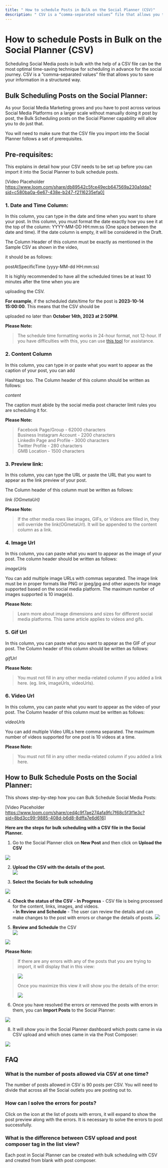 ```yaml
---
title: " How to schedule Posts in Bulk on the Social Planner (CSV)"
description: " CSV is a “comma-separated values” file that allows you to save your information in a structured way."
---
```

# How to schedule Posts in Bulk on the Social Planner (CSV) 

Scheduling Social Media posts in bulk with the help of a CSV file can be the most optimal time-saving technique for scheduling in advance for the social journey. CSV is a “comma-separated values” file that allows you to save your information in a structured way.

## Bulk Scheduling Posts on the Social Planner:

As your Social Media Marketing grows and you have to post across various Social Media Platforms on a larger scale without manually doing it post by post, the Bulk Scheduling posts on the Social Planner capability will allow you to do just that.

You will need to make sure that the CSV file you import into the Social Planner follows a set of prerequisites.

## Pre-requisites:

This explains in detail how your CSV needs to be set up before you can import it into the Social Planner to bulk schedule posts.

  [Video Placeholder https://www.loom.com/share/db89542c5fce49ecb647569a230a1dda?sid=c580ba0a-6e67-438e-b247-f2116235efa0]
  

### 1. Date and Time Column:

In this column, you can type in the date and time when you want to share your post. In this column, you must format the date exactly how you see it at the top of the column: YYYY-MM-DD HH:mm:ss (One space between the date and time). If the date column is empty, it will be considered in the Draft.

The Column Header of this column must be exactly as mentioned in the Sample CSV as shown in the video,

it should be as follows:

postAtSpecificTime (yyyy-MM-dd HH:mm:ss)

It is highly recommended to have all the scheduled times be at least 10 minutes after the time when you are

uploading the CSV.

**For example**, if the scheduled date/time for the post is **2023-10-14 15:00:00**. This means that the CSV should be

uploaded no later than  **October 14th, 2023 at 2:50PM**.

**Please Note:**
>The schedule time formatting works in 24-hour format, not 12-hour. If you have difficulties with this, you can use [this tool](https://www.ontheclock.com/convert-military-24-hour-time.aspx) for assistance.

### 2. Content Column

In this column, you can type in or paste what you want to appear as the caption of your post, you can add

Hashtags too. The Column header of this column should be written as follows:

*content*

The caption must abide by the social media post character limit rules you are scheduling it for.

**Please Note:**
>Facebook Page/Group - 62000 characters  
Business Instagram Account - 2200 characters  
LinkedIn Page and Profile - 3000 characters  
Twitter Profile - 280 characters  
GMB Location - 1500 characters

### 3. Preview link:

In this column, you can type the URL or paste the URL that you want to appear as the link preview of your post.

The Column header of this column must be written as follows:

*link (OGmetaUrl)*

**Please Note:**
>If the other media rows like images, GIFs, or Videos are filled in, they will override the link(OGmetaUrl). It will be appended to the content column as a link.

### 4. Image Url

In this column, you can paste what you want to appear as the image of your post. The column header should be written as follows:

*imageUrls*

You can add multiple image URLs with commas separated. The image link must be in proper formats like PNG or jpeg/jpg and other aspects for image supported based on the social media platform. The maximum number of images supported is 10 image(s).

**Please Note:**
>Learn more about image dimensions and sizes for different social media platforms. This same article applies to videos and gifs.

### 5. Gif Url

In this column, you can paste what you want to appear as the GIF of your post. The Column header of this column should be written as follows:

*gifUrl*

**Please Note:**
>You must not fill in any other media-related column if you added a link here. (eg. link, imageUrls, videoUrls). 

### 6. Video Url

In this column, you can paste what you want to appear as the video of your post. The Column header of this column must be written as follows:

*videoUrls*

You can add multiple Video URLs here comma separated. The maximum number of videos supported for one post is 10 videos at a time.  
  
**Please Note:**
>You must not fill in any other media-related column if you added a link here.  

## How to Bulk Schedule Posts on the Social Planner:

This shows step-by-step how you can Bulk Schedule Social Media Posts:  

[Video Placeholder https://www.loom.com/share/ced4c9f7ae274afa9fc7f68c5f3f1e3c?sid=8bd3cc99-9885-408d-b6d8-8dffa7e6d616]
  
**Here are the steps for bulk scheduling with a CSV file in the Social Planner.**

1.  Go to the Social Planner click on  **New Post**  and then click on  **Upload the CSV**
    
![](https://s3.amazonaws.com/cdn.freshdesk.com/data/helpdesk/attachments/production/48256418638/original/nTpzw-ow4kNWsCfP8TI8Dh_GQ9JMygg6tA.png?1665609332) 
    
2.  **Upload the CSV with the details of the post.**  
   ![](https://s3.amazonaws.com/cdn.freshdesk.com/data/helpdesk/attachments/production/48256418676/original/pr4mwzs7EHug71MYqOKmx4vhlNCpmYzqUw.png?1665609356)
    
3.  **Select the Socials for bulk scheduling**
    
![](https://s3.amazonaws.com/cdn.freshdesk.com/data/helpdesk/attachments/production/48256418690/original/X5tCrfFXRrpGVMAJ6wPoPBOwxQ93qyxsvw.png?1665609376)
    
4.  **Check the status of the CSV**
	**- In Progress**  - CSV file is being processed for the content, links, images, and videos.  
    **- In Review and Schedule** - The user can review the details and can make changes to the post with errors or change the details of posts.
![](https://s3.amazonaws.com/cdn.freshdesk.com/data/helpdesk/attachments/production/48256418723/original/bsK_DRxoksWELF0-AdGgz7F6Dw3mg23vxA.png?1665609397)
 
    
6.  **Review and Schedule**  the CSV    
 ![](https://s3.amazonaws.com/cdn.freshdesk.com/data/helpdesk/attachments/production/48256418737/original/AvwTICXWJ1M1gObSU8vADthAMg8pXKbh1A.png?1665609411)
    
![](https://s3.amazonaws.com/cdn.freshdesk.com/data/helpdesk/attachments/production/48256418767/original/JN1aio3CbbQM2WJmMBKvUP1AWQ1w3g8DMA.png?1665609429)
  
**Please Note:**
>If there are any errors with any of the posts that you are trying to import, it will display that in this view:

>![](https://s3.amazonaws.com/cdn.freshdesk.com/data/helpdesk/attachments/production/48256418823/original/OBgXg83hFHlbMUMel5vyRVqWqDscTvHnCw.png?1665609477)
>
>Once you maximize this view it will show you the details of the error:  
>
>![](https://s3.amazonaws.com/cdn.freshdesk.com/data/helpdesk/attachments/production/48256418887/original/KbLktc_yjIwuhu2LMRYMqqdnI5-zDW0bPw.png?1665609509)

6. Once you have resolved the errors or removed the posts with errors in them, you can **Import Posts**  to the Social Planner:

![](https://s3.amazonaws.com/cdn.freshdesk.com/data/helpdesk/attachments/production/48256418967/original/Hx_3dP-3pG0mOL5roqPbEm29Obtrwnz2Dw.png?1665609565)

8. It will show you in the Social Planner dashboard which posts came in via CSV upload and which ones came in via the Post Composer:

![](https://s3.amazonaws.com/cdn.freshdesk.com/data/helpdesk/attachments/production/48256419006/original/a-5ZhZz0t1rKm-LtwnTOyMApN8iY_yg5FQ.png?1665609579)
  
## FAQ

### What is the number of posts allowed via CSV at one time?

The number of posts allowed in CSV is 90 posts per CSV. You will need to divide that across all the Social outlets you are posting out to.


### How can I solve the errors for posts?

Click on the icon at the list of posts with errors, it will expand to show the post preview along with the errors. It is necessary to solve the errors to post successfully. 

### What is the difference between CSV upload and post composer tag in the list view?

Each post in Social Planner can be created with bulk scheduling with CSV and created from blank with post composer.